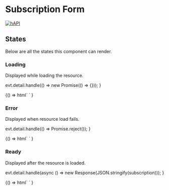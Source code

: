 
<Meta title="Forms / Subscription" component="foxy-subscription-form" />

# Subscription Form

[![hAPI](https://img.shields.io/badge/hAPI-subscription-green.svg)](https://api.foxycart.com/rels/subscription)

## States

Below are all the states this component can render.

### Loading

Displayed while loading the resource.

  evt.detail.handle(() => new Promise(() => {}));
}

<Canvas>
  <Story name="Loading">
    {() =>
      html`
        <foxy-subscription-form
          href="https://api.foxy.test/subscriptions/413"
          @request=${handleRequestWithLoading}
        >
        </foxy-subscription-form>
      `
    }
  </Story>
</Canvas>

### Error

Displayed when resource load fails.

  evt.detail.handle(() => Promise.reject());
}

<Canvas>
  <Story name="Error">
    {() =>
      html`
        <foxy-subscription-form
          href="https://api.foxy.test/subscriptions/413"
          @request=${handleRequestWithError}
        >
        </foxy-subscription-form>
      `
    }
  </Story>
</Canvas>

### Ready

Displayed after the resource is loaded.

  evt.detail.handle(async () => new Response(JSON.stringify(subscription)));
}

<Canvas>
  <Story name="Ready">
    {() =>
      html`
        <foxy-subscription-form
          href="https://api.foxy.test/subscriptions/413"
          @request=${handleRequestWithSuccess}
        >
        </foxy-subscription-form>
      `
    }
  </Story>
</Canvas>
